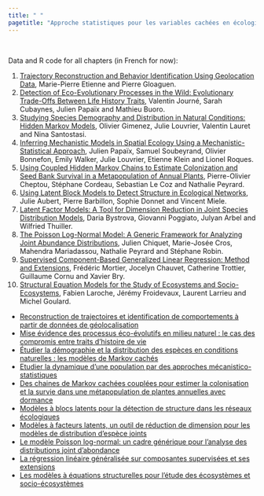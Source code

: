 ```yaml
---
title: " "
pagetitle: "Approche statistiques pour les variables cachées en écologie"
---
```


<br>

Data and R code for all chapters (in French for now):

1. [Trajectory Reconstruction and Behavior Identification Using Geolocation Data](gloaguen.html), Marie-Pierre Etienne and Pierre Gloaguen.
2. [Detection of Eco-Evolutionary Processes in the Wild: Evolutionary Trade-Offs Between Life History Traits](buoro.html), Valentin Journé, Sarah Cubaynes, Julien Papaïx and Mathieu Buoro.
3. [Studying Species Demography and Distribution in Natural Conditions: Hidden Markov Models](gimenez.html), Olivier Gimenez, Julie Louvrier, Valentin Lauret and Nina Santostasi.
4. [Inferring Mechanistic Models in Spatial Ecology Using a Mechanistic-Statistical Approach](bonnefon.html), Julien Papaïx, Samuel Soubeyrand, Olivier Bonnefon, Emily Walker, Julie Louvrier, Etienne Klein and Lionel Roques.
5. [Using Coupled Hidden Markov Chains to Estimate Colonization and Seed Bank Survival in a Metapopulation of Annual Plants](cheptou.html), Pierre-Olivier Cheptou, Stéphane Cordeau, Sebastian Le Coz and Nathalie Peyrard.
6. [Using Latent Block Models to Detect Structure in Ecological Networks](aubert.html), Julie Aubert, Pierre Barbillon, Sophie Donnet and Vincent Miele.
7. [Latent Factor Models: A Tool for Dimension Reduction in Joint Species Distribution Models](bystrova.html), Daria Bystrova, Giovanni Poggiato, Julyan Arbel and Wilfried Thuiller.
8. [The Poisson Log-Normal Model: A Generic Framework for Analyzing Joint Abundance Distributions](chiquet.html), Julien Chiquet, Marie-Josée Cros, Mahendra Mariadassou, Nathalie Peyrard and Stéphane Robin.
9. [Supervised Component-Based Generalized Linear Regression: Method and Extensions](mortier.html), Frédéric Mortier, Jocelyn Chauvet, Catherine Trottier, Guillaume Cornu and Xavier Bry.
10. [Structural Equation Models for the Study of Ecosystems and Socio-Ecosystems](sancristobal.html), Fabien Laroche, Jérémy Froidevaux, Laurent Larrieu and Michel Goulard.


- [Reconstruction de trajectoires et identification de comportements à partir de données de géolocalisation](gloaguen.html)
- [Mise évidence des processus éco-évolutifs en milieu naturel : le cas des compromis entre traits d’histoire de vie](buoro.html)
- [Étudier la démographie et la distribution des espèces en conditions naturelles : les modèles de Markov cachés](gimenez.html)
- [Etudier la dynamique d’une population par des approches mécanistico-statistiques](bonnefon.html)
- [Des chaines de Markov cachées couplées pour estimer la colonisation et la survie dans une métapopulation de plantes annuelles avec dormance](cheptou.html)
- [Modèles à blocs latents pour la détection de structure dans les réseaux écologiques](aubert.html)
- [Modèles à facteurs latents, un outil de réduction de dimension pour les modèles de distribution d’espèce joints](bystrova.html)
- [Le modèle Poisson log-normal: un cadre générique pour l'analyse des distributions joint d'abondance](chiquet.html)
- [La régression linéaire généralisée sur composantes supervisées et ses extensions](mortier.html)
- [Les modèles à équations structurelles pour l’étude des écosystèmes et socio-écosystèmes](sancristobal.html)

